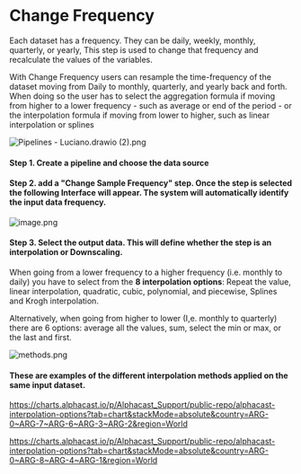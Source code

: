 # Change Frequency

Each dataset has a frequency. They can be daily, weekly, monthly, quarterly, or yearly, This step is used to change that frequency and recalculate the values of the variables.

With Change Frequency users can resample the time-frequency of the dataset moving from Daily to monthly, quarterly, and yearly back and forth. When doing so the user has to select the aggregation formula if moving from higher to a lower frequency - such as average or end of the period - or the interpolation formula if moving from lower to higher, such as linear interpolation or splines

![Pipelines - Luciano.drawio (2).png](https://alphacast-images.s3.us-west-2.amazonaws.com/next-s3-uploads/0308df9b-bcad-4d7e-93aa-b975321f6a02/Pipelines---Luciano.drawio-%282%29.png)

#### Step 1. Create a pipeline and choose the data source

#### Step 2. add a "Change Sample Frequency" step. Once the step is selected the following Interface will appear. The system will automatically identify the input data frequency. 

![image.png](https://alphacast-images.s3.us-west-2.amazonaws.com/next-s3-uploads/271a8678-8822-4df5-b1f0-c7be7d843a95/image.png)

#### Step 3. Select the output data. This will define whether the step is an interpolation or Downscaling.

When going from a lower frequency to a higher frequency (i.e. monthly to daily) you have to select from the **8 interpolation options**: Repeat the value, linear interpolation, quadratic, cubic, polynomial, and piecewise, Splines and Krogh interpolation.

Alternatively, when going from higher to lower (I,e. monthly to quarterly) there are 6 options: average all the values, sum, select the min or max, or the last and first.

![methods.png](https://alphacast-images.s3.us-west-2.amazonaws.com/next-s3-uploads/ab706eb7-a159-40b5-af70-cbb175248209/methods.png)

#### These are examples of the different interpolation methods applied on the same input dataset.

https://charts.alphacast.io/p/Alphacast_Support/public-repo/alphacast-interpolation-options?tab=chart&stackMode=absolute&country=ARG-0~ARG-7~ARG-6~ARG-3~ARG-2&region=World

https://charts.alphacast.io/p/Alphacast_Support/public-repo/alphacast-interpolation-options?tab=chart&stackMode=absolute&country=ARG-0~ARG-8~ARG-4~ARG-1&region=World
